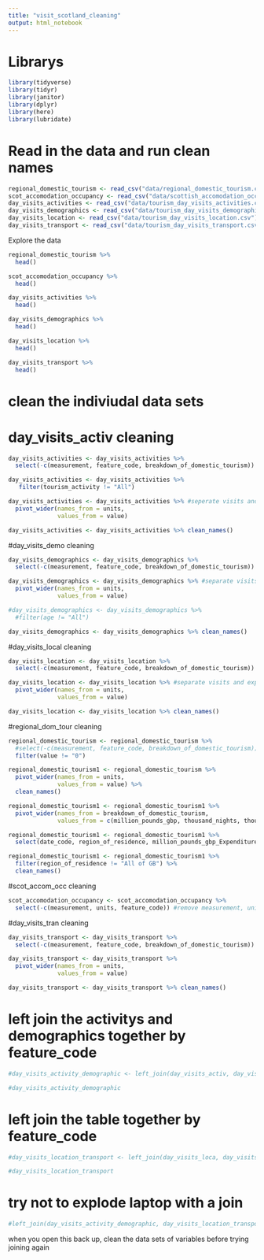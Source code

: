 ```yaml
---
title: "visit_scotland_cleaning"
output: html_notebook
---
```

# Librarys
```r
library(tidyverse)
library(tidyr)
library(janitor)
library(dplyr)
library(here)
library(lubridate)
```

# Read in the data and run clean names
```r
regional_domestic_tourism <- read_csv("data/regional_domestic_tourism.csv") %>%  clean_names()
scot_accomodation_occupancy <- read_csv("data/scottish_accomodation_occupancy.csv") %>%  clean_names()
day_visits_activities <- read_csv("data/tourism_day_visits_activities.csv") %>%  clean_names()
day_visits_demographics <- read_csv("data/tourism_day_visits_demographics.csv") %>%  clean_names()
day_visits_location <- read_csv("data/tourism_day_visits_location.csv") %>%  clean_names()
day_visits_transport <- read_csv("data/tourism_day_visits_transport.csv") %>%  clean_names()
```
Explore the data
```r
regional_domestic_tourism %>%
  head()
```

```r
scot_accomodation_occupancy %>% 
  head()
```

```r
day_visits_activities %>% 
  head()
```

```r
day_visits_demographics %>% 
  head()
```

```r
day_visits_location %>% 
  head()
```

```r
day_visits_transport %>% 
  head()
```

# clean the indiviudal data sets
# day_visits_activ cleaning
```r
day_visits_activities <- day_visits_activities %>% 
  select(-c(measurement, feature_code, breakdown_of_domestic_tourism)) #remove measurement column,feature code and breakdown

day_visits_activities <- day_visits_activities %>% 
   filter(tourism_activity != "All")

day_visits_activities <- day_visits_activities %>% #seperate visits and expendature into seperate columns
  pivot_wider(names_from = units,
              values_from = value)

day_visits_activities <- day_visits_activities %>% clean_names()
```

#day_visits_demo cleaning
```r
day_visits_demographics <- day_visits_demographics %>% 
  select(-c(measurement, feature_code, breakdown_of_domestic_tourism)) #remove measurement column, feature_code and breakdown

day_visits_demographics <- day_visits_demographics %>% #separate visits and expendature
  pivot_wider(names_from = units,
              values_from = value)

#day_visits_demographics <- day_visits_demographics %>% 
  #filter(age != "All")

day_visits_demographics <- day_visits_demographics %>% clean_names()
```

#day_visits_local cleaning
```r
day_visits_location <- day_visits_location %>% 
  select(-c(measurement, feature_code, breakdown_of_domestic_tourism)) #remove measurement column, feature code and breakdown

day_visits_location <- day_visits_location %>% #separate visits and expendature
  pivot_wider(names_from = units,
              values_from = value)

day_visits_location <- day_visits_location %>% clean_names()
```

#regional_dom_tour cleaning
```r
regional_domestic_tourism <- regional_domestic_tourism %>% 
  #select(-c(measurement, feature_code, breakdown_of_domestic_tourism)) %>% #remove measurement column, date code and feature code
  filter(value != "0")

regional_domestic_tourism1 <- regional_domestic_tourism %>%
  pivot_wider(names_from = units,
              values_from = value) %>%
  clean_names()

regional_domestic_tourism1 <- regional_domestic_tourism1 %>% 
  pivot_wider(names_from = breakdown_of_domestic_tourism,
              values_from = c(million_pounds_gbp, thousand_nights, thousand_visits))

regional_domestic_tourism1 <- regional_domestic_tourism1 %>% 
  select(date_code, region_of_residence, million_pounds_gbp_Expenditure, thousand_nights_Nights, thousand_visits_Visits)

regional_domestic_tourism1 <- regional_domestic_tourism1 %>% 
  filter(region_of_residence != "All of GB") %>% 
  clean_names()
```

#scot_accom_occ cleaning
```r
scot_accomodation_occupancy <- scot_accomodation_occupancy %>% 
  select(-c(measurement, units, feature_code)) #remove measurement, unit column and feature code
```

#day_visits_tran cleaning
```r
day_visits_transport <- day_visits_transport %>% 
  select(-c(measurement, feature_code, breakdown_of_domestic_tourism)) # remove measurement, feature code and breakdown

day_visits_transport <- day_visits_transport %>%
  pivot_wider(names_from = units,
              values_from = value)

day_visits_transport <- day_visits_transport %>% clean_names()
```


# left join the activitys and demographics together by feature_code
```r
#day_visits_activity_demographic <- left_join(day_visits_activ, day_visits_demo, by = "feature_code")

#day_visits_activity_demographic
```
# left join the table together by feature_code

```r
#day_visits_location_transport <- left_join(day_visits_loca, day_visits_trans, by = "feature_code")

#day_visits_location_transport
```
# try not to explode laptop with a join
```r
#left_join(day_visits_activity_demographic, day_visits_location_transport, by = "feature_code")
```

when you open this back up, clean the data sets of variables before trying joining again